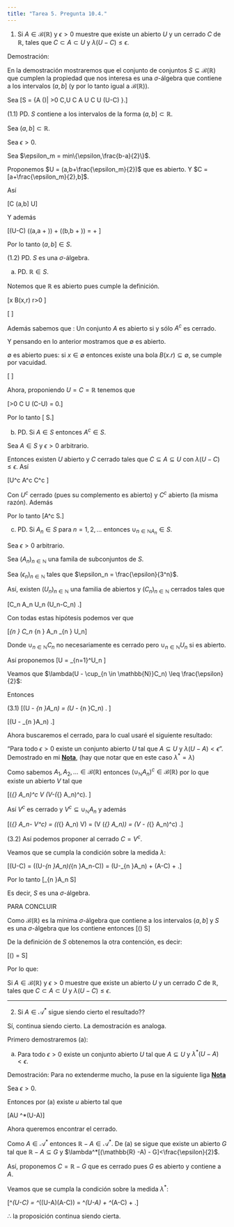 ```yaml
---
title: "Tarea 5. Pregunta 10.4."
---
```


1) Si $A \in \mathscr{B}(\mathbb{R})$ y $\epsilon > 0$ muestre que existe un abierto $U$ y un cerrado $C$ de $\mathbb{R}$, tales que $C \subset A \subset U$ y $\lambda(U-C) \leq \epsilon$.

Demostración:

En la demostración mostraremos que el conjunto de conjuntos $S \subseteq \mathscr{B}(\mathbb{R})$ que cumplen la propiedad que nos interesa es una $\sigma$-álgebra que contiene a los intervalos $(a,b]$ (y por lo tanto igual a $\mathscr{B}(\mathbb{R})$).

Sea \[S = \{A \in \mathscr{B}(\mathbb{R})|\mbox{ } \forall \epsilon>0 \mbox{ } \exists C,U \subseteq \mathbb{R} \mbox{ tal que } C \subseteq A \subseteq U \mbox{ con } C \mbox{ cerrado y } U \mbox{ abierto tales que } \lambda(U-C) \leq \epsilon \}.\]

  (1.1) PD. $S$ contiene a los intervalos de la forma $(a,b] \subset \mathbb{R}$.

Sea $(a,b] \subset \mathbb{R}$.

Sea $\epsilon >0$.

Sea $\epsilon_m = min\{\epsilon,\frac{b-a}{2}\}$.

Proponemos $U = (a,b+\frac{\epsilon_m}{2})$ que es abierto. Y $C = [a+\frac{\epsilon_m}{2},b]$.

Así

\[C \subseteq (a,b] \subseteq U\]

Y además

\[\lambda(U-C) \leq \lambda((a,a + \frac{\epsilon_m}{2})) + \lambda((b,b + \frac{\epsilon_m}{2})) = \frac{\epsilon_m}{2} + \frac{\epsilon_m}{2} \leq \epsilon\]

Por lo tanto $(a,b] \in S$.

  (1.2) PD. $S$ es una $\sigma$-álgebra.


  (a) PD. $\mathbb{R} \in S$.
  
  Notemos que $\mathbb{R}$ es abierto pues cumple la definición.
  
  \[\forall x \in \mathbb{R} \quad \exists B(x,r) \subset \mathbb{R} \mbox{ (bola de radio } r>0 \mbox{).}\]
  
  \[\therefore \mathbb{R} \mbox{ es abierto.}\]
  
  Además sabemos que :
    Un conjunto $A$ es abierto si y sólo $A^c$ es cerrado.
    
  Y pensando en lo anterior mostramos que $\emptyset$ es abierto.
    
  $\emptyset$ es abierto pues: si $x\in \emptyset$ entonces existe una bola $B(x.r) \subseteq \emptyset$, se cumple por vacuidad.
  
  \[\therefore \mathbb{R} \mbox{ es cerrado.}\]
  
  
  Ahora, proponiendo $U = C = \mathbb{R}$ tenemos que 
  
  \[\forall \epsilon>0 \quad C \subseteq \mathbb{R}\subseteq U \mbox{ con } \lambda(C-U) = 0.\]
  
  Por lo tanto
   \[\therefore \mathbb{R} \in S.\]
  
  
  
  (b) PD. Si $A \in S$ entonces $A^c \in S$.
  
  
  Sea $A \in S$ y $\epsilon >0$ arbitrario. 
  
  Entonces existen $U$ abierto y $C$ cerrado tales que $C \subseteq A \subseteq U$ con $\lambda(U-C) \leq \epsilon$. Así
  
  \[U^c \subseteq A^c \subseteq C^c \quad \mbox{(Leyes de D'Morgan)}\]

  Con $U^c$ cerrado (pues su complemento es abierto) y $C^c$ abierto (la misma razón). Además
  
  \begin{align*}
\lambda(C^c-U^c) &= \lambda(C^c\cap (U^c)^c) \\\\
&= \lambda(C^c\cap U) \\\\
&= \lambda(U\cap C^c) \\\\
&= \lambda(U - C) \\\\
&\leq \epsilon.
\end{align*}
  
  Por lo tanto 
  \[A^c \in S.\]
  
  
  (c) PD. Si $A_n \in S$ para $n = 1, 2, \dots$ entonces $\cup_{n \in \mathbb{N}A_n }\in S$.
  
  Sea $\epsilon >0$ arbitrario.
  
  Sea $(A_n)_{n \in \mathbb{N}}$ una famila de subconjuntos de $S$.
  
  Sea $(\epsilon_n)_{n \in \mathbb{N}}$ tales que $\epsilon_n = \frac{\epsilon}{3^n}$.
  
  Así, existen $(U_n)_{n\in \mathbb{N}}$ una familia de abiertos y $(C_n)_{n\in \mathbb{N}}$ cerrados tales que
  
  \[C_n \subseteq A_n \subseteq U_n \quad \mbox{con} \quad \lambda(U_n-C_n) \leq \frac{\epsilon}{3^n}.\]
  
  Con todas estas hipótesis podemos ver que 
  
  \[\cup_{n \in \mathbb{N}} C_n \subseteq \cup_{n \in \mathbb{N}} A_n \subseteq \cup_{n \in \mathbb{N}} U_n\]
  
  Donde $\cup_{n \in \mathbb{N}} C_n$ no necesariamente es cerrado pero $\cup_{n \in \mathbb{N}} U_n$ si es abierto.

Así proponemos 
\[U = \cup_{n=1}^\infty U_n \]


 Veamos que $\lambda(U - \cup_{n \in \mathbb{N}}C_n) \leq \frac{\epsilon}{2}$:

\begin{align*}
\lambda(U - \cup_{n \in \mathbb{N}}C_n) &\leq \lambda(\cup_{n \in \mathbb{N}}(U_n - C_n)) && \mbox{ (pues } U - \cup_{n \in \mathbb{N}}C_n \subseteq \cup_{n \in \mathbb{N}}(U_n - C_n) \mbox{)}.\\\\
&\leq \sum_{n = 1}^\infty \lambda(U_n - C_n) \\\\
&\leq \sum_{n = 1}^\infty \frac{\epsilon}{3^n}\\\\
&= \frac{\epsilon}{2}.
\end{align*}

Entonces 

(3.1)
\[\lambda(U - \cup_{n \in \mathbb{N}}A_n) \overset{(\subseteq)}{\leq} \lambda[(U-\cup_{n \in \mathbb{N}}A_n)\cup(\cup_{n \in \mathbb{N}}A_n-\cup_{n \in \mathbb{N}}C_n)] = \lambda(U - \cup_{n \in \mathbb{N}}C_n) \leq \frac{\epsilon}{2}. \]

\[\therefore \lambda(U - \cup_{n \in \mathbb{N}}A_n) \leq \frac{\epsilon}{2}.\]

Ahora buscaremos el cerrado, para lo cual usaré el siguiente resultado:

"Para todo $\epsilon >0$ existe un conjunto abierto $U$ tal que $A\subseteq U$ y  $\lambda(U-A)<\epsilon$". Demostrado en mi **[Nota](https://austriamax.github.io/austriamax.probaP.github.io/P10_4_2.html)**, (hay que notar que en este caso $\lambda^* = \lambda$)

Como sabemos $A_1, A_2, \dots \in \mathscr{B}(\mathbb{R})$ entonces $(\cup_{\mathbb{N}} A_n)^c \in \mathscr{B}(\mathbb{R})$ por lo que existe un abierto $V$ tal que 

\[(\cup_{\mathbb{N}} A_n)^c \subseteq V \quad \mbox{y} \quad \lambda(V-(\cup_{\mathbb{N}} A_n)^c)\leq \frac{\epsilon}{2}. \]

Así $V^c$ es cerrado y $V^c \subseteq \cup_{\mathbb{N}} A_n$ y además

\[\lambda(\cup_{\mathbb{N}} A_n- V^c) = \lambda((\cup_{\mathbb{N}} A_n) \cap V) = \lambda(V \cap (\cup_{\mathbb{N}} A_n)) = \lambda(V - (\cup_{\mathbb{N}} A_n)^c) \leq \frac{\epsilon}{2}.\]

(3.2) Así podemos proponer al cerrado $C = V^c$.

Veamos que se cumpla la condición sobre la medida $\lambda$:

\[\lambda(U-C) = \lambda((U-\cup_{n \in \mathbb{N}}A_n)\cup(\cup_{n \in \mathbb{N}}A_n-C)) = \lambda(U-\cup_{n \in \mathbb{N}}A_n) + \lambda(A-C) \leq \frac{\epsilon}{2}  +\frac{\epsilon}{2} \leq \epsilon.\]

Por lo tanto 
\[\cup_{n \in \mathbb{N}}A_n \in S\]

Es decir, $S$ es una $\sigma$-álgebra.


PARA CONCLUIR

Como $\mathscr{B}(\mathbb{R})$ es la mínima $\sigma$-álgebra que contiene a los intervalos $(a,b]$ y $S$ es una $\sigma$-álgebra que los contiene entonces 
\[\mathscr{B}(\mathbb{R}) \subseteq S\]

De la definición de $S$ obtenemos la otra contención, es decir:

\[\mathscr{B}(\mathbb{R}) = S\]

Por lo que:

Si $A \in \mathscr{B}(\mathbb{R})$ y $\epsilon > 0$ muestre que existe un abierto $U$ y un cerrado $C$ de $\mathbb{R}$, tales que $C \subset A \subset U$ y $\lambda(U-C) \leq \epsilon$.

--------------------------------------------------------------------------------
2) Si $A \in \mathscr{A}^{*}$ sigue siendo cierto el resultado??


Sí, continua siendo cierto. La demostración es analoga.

Primero demostraremos (a):


(a) Para todo $\epsilon >0$ existe un conjunto abierto $U$ tal que $A\subseteq U$ y  $\lambda^*(U-A)<\epsilon$.

Demostración: Para no extenderme mucho, la puse en la siguiente liga  **[Nota](https://austriamax.github.io/austriamax.probaP.github.io/P10_4_2.html)**

Sea $\epsilon >0$.

Entonces por (a) existe $u$ abierto tal que

\[A\subseteq U \quad \mbox{y} \quad \lambda^*(U-A)\leq \frac{\epsilon}{2}\]

Ahora queremos encontrar el cerrado.

Como $A \in \mathscr{A}^{*}$ entonces $\mathbb{R} -A \in \mathscr{A}^{*}$. De (a) se sigue que existe un abierto $G$ tal que $\mathbb{R} - A \subseteq G$ y $\lambda^*[(\mathbb{R} -A) - G]<\frac{\epsilon}{2}$. 

Así, proponemos $C = \mathbb{R} - G$ que es cerrado pues $G$ es abierto y contiene a $A$. 

Veamos que se cumpla la condición sobre la medida $\lambda^*$:

\[\lambda^*(U-C) = \lambda^*((U-A)\cup(A-C)) = \lambda^*(U-A) + \lambda^*(A-C) \leq \frac{\epsilon}{2}  +\frac{\epsilon}{2} \leq \epsilon.\]

$\therefore$ la proposición continua siendo cierta.

